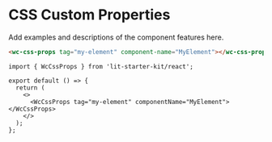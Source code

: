 # CSS Custom Properties

Add examples and descriptions of the component features here.

<code-bubble>

```html
<wc-css-props tag="my-element" component-name="MyElement"></wc-css-props>
```

```tsx
import { WcCssProps } from 'lit-starter-kit/react';

export default () => {
  return (
    <>
      <WcCssProps tag="my-element" componentName="MyElement"></WcCssProps>
    </>
  );
};
```

</code-bubble>
